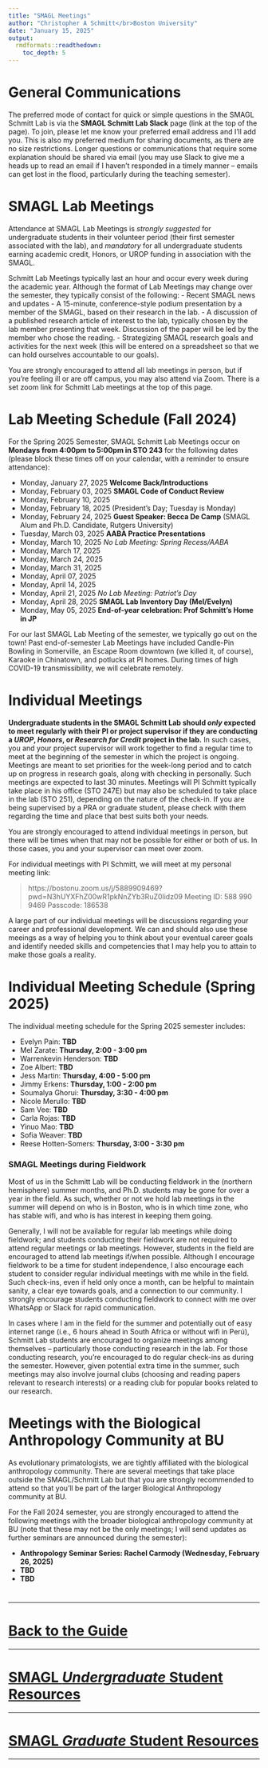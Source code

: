 ```yaml
---
title: "SMAGL Meetings"
author: "Christopher A Schmitt</br>Boston University"
date: "January 15, 2025"
output: 
  rmdformats::readthedown:
    toc_depth: 5
---
```


# General Communications

The preferred mode of contact for quick or simple questions in the SMAGL Schmitt Lab is via the **SMAGL Schmitt Lab Slack** page (link at the top of the page). To join, please let me know your preferred email address and I’ll add you. This is also my preferred medium for sharing documents, as there are no size restrictions. Longer questions or communications that require some explanation should be shared via email (you may use Slack to give me a heads up to read an email if I haven’t responded in a timely manner – emails can get lost in the flood, particularly during the teaching semester).

# SMAGL Lab Meetings

Attendance at SMAGL Lab Meetings is *strongly suggested* for undergraduate students in their volunteer period (their first semester associated with the lab), and *mandatory* for all undergraduate students earning academic credit, Honors, or UROP funding in association with the SMAGL.

Schmitt Lab Meetings typically last an hour and occur every week during the academic year. Although the format of Lab Meetings may change over the semester, they typically consist of the following:
-	Recent SMAGL news and updates
-	A 15-minute, conference-style podium presentation by a member of the SMAGL, based on their research in the lab.
-	A discussion of a published research article of interest to the lab, typically chosen by the lab member presenting that week. Discussion of the paper will be led by the member who chose the reading.
-	Strategizing SMAGL research goals and activities for the next week (this will be entered on a spreadsheet so that we can hold ourselves accountable to our goals).

You are strongly encouraged to attend all lab meetings in person, but if you’re feeling ill or are off campus, you may also attend via Zoom. There is a set zoom link for Schmitt Lab meetings at the top of this page.

# Lab Meeting Schedule (Fall 2024)

For the Spring 2025 Semester, SMAGL Schmitt Lab Meetings occur on **Mondays from 4:00pm to 5:00pm in STO 243** for the following dates (please block these times off on your calendar, with a reminder to ensure attendance): 

-	Monday, January 27, 2025 **Welcome Back/Introductions**
-	Monday, February 03, 2025 **SMAGL Code of Conduct Review**
-	Monday, February 10, 2025
-	Monday, February 18, 2025 (President's Day; Tuesday is Monday)
-	Monday, February 24, 2025 **Guest Speaker: Becca De Camp** (SMAGL Alum and Ph.D. Candidate, Rutgers University)
-	Tuesday, March 03, 2025 **AABA Practice Presentations**
-	Monday, March 10, 2025 *No Lab Meeting: Spring Recess/AABA*
-	Monday, March 17, 2025
-	Monday, March 24, 2025
-	Monday, March 31, 2025
-	Monday, April 07, 2025
-	Monday, April 14, 2025
-	Monday, April 21, 2025 *No Lab Meeting: Patriot's Day*
-	Monday, April 28, 2025 **SMAGL Lab Inventory Day (Mel/Evelyn)**
- Monday, May 05, 2025 **End-of-year celebration: Prof Schmitt's Home in JP**

For our last SMAGL Lab Meeting of the semester, we typically go out on the town! Past end-of-semester Lab Meetings have included Candle-Pin Bowling in Somerville, an Escape Room downtown (we killed it, of course), Karaoke in Chinatown, and potlucks at PI homes. During times of high COVID-19 transmissibility, we will celebrate remotely.

# Individual Meetings

**Undergraduate students in the SMAGL Schmitt Lab should *only* expected to meet regularly with their PI or project supervisor if they are conducting a *UROP*, *Honors*, or *Research for Credit* project in the lab.** In such cases, you and your project supervisor will work together to find a regular time to meet at the beginning of the semester in which the project is ongoing. Meetings are meant to set priorities for the week-long period and to catch up on progress in research goals, along with checking in personally. Such meetings are expected to last 30 minutes. Meetings will PI Schmitt typically take place in his office (STO 247E) but may also be scheduled to take place in the lab (STO 251), depending on the nature of the check-in. If you are being supervised by a PRA or graduate student, please check with them regarding the time and place that best suits both your needs.

You are strongly encouraged to attend individual meetings in person, but there will be times when that may not be possible for either or both of us. In those cases, you and your supervisor can meet over zoom. 

For individual meetings with PI Schmitt, we will meet at my personal meeting link:

>https://bostonu.zoom.us/j/5889909469?pwd=N3hUYXFhZ00wR1pkNnZYb3RuZ0lidz09
>Meeting ID: 588 990 9469
>Passcode: 186538

A large part of our individual meetings will be discussions regarding your career and professional development. We can and should also use these meeings as a way of helping you to think about your eventual career goals and identify needed skills and competencies that I may help you to attain to make those goals a reality.

# Individual Meeting Schedule (Spring 2025)

The individual meeting schedule for the Spring 2025 semester includes:

-	Evelyn Pain: **TBD**
-	Mel Zarate: **Thursday, 2:00 - 3:00 pm**
-	Warrenkevin Henderson: **TBD**
- Zoe Albert: **TBD**
-	Jess Martin: **Thursday, 4:00 - 5:00 pm**
-	Jimmy Erkens: **Thursday, 1:00 - 2:00 pm**
-	Soumalya Ghorui: **Thursday, 3:30 - 4:00 pm**
-	Nicole Merullo: **TBD**
-	Sam Vee: **TBD**
-	Carla Rojas: **TBD**
-	Yinuo Mao: **TBD**
-	Sofia Weaver: **TBD**
-	Reese Hotten-Somers: **Thursday, 3:00 - 3:30 pm**

### SMAGL Meetings during Fieldwork

Most of us in the Schmitt Lab will be conducting fieldwork in the (northern hemisphere) summer months, and Ph.D. students may be gone for over a year in the field. As such, whether or not we hold lab meetings in the summer will depend on who is in Boston, who is in which time zone, who has stable wifi, and who is has interest in keeping them going. 

Generally, I will not be available for regular lab meetings while doing fieldwork; and students conducting their fieldwork are not required to attend regular meetings or lab meetings. However, students in the field are encouraged to attend lab meetings if/when possible. Although I encourage fieldwork to be a time for student independence, I also encourage each student to consider regular individual meetings with me while in the field. Such check-ins, even if held only once a month, can be helpful to maintain sanity, a clear eye towards goals, and a connection to our community. I strongly encourage students conducting fieldwork to connect with me over WhatsApp or Slack for rapid communication.

In cases where I am in the field for the summer and potentially out of easy internet range (i.e., 6 hours ahead in South Africa or without wifi in Perú), Schmitt Lab students are encouraged to organize meetings among themselves – particularly those conducting research in the lab. For those conducting research, you’re encouraged to do regular check-ins as during the semester. However, given potential extra time in the summer, such meetings may also involve journal clubs (choosing and reading papers relevant to research interests) or a reading club for popular books related to our research.

# Meetings with the Biological Anthropology Community at BU

As evolutionary primatologists, we are tightly affiliated with the biological anthropology community. There are several meetings that take place outside the SMAGL/Schmitt Lab but that you are strongly recommended to attend so that you’ll be part of the larger Biological Anthropology community at BU. 

For the Fall 2024 semester, you are strongly encouraged to attend the following meetings with the broader biological anthropology community at BU (note that these may not be the only meetings; I will send updates as further seminars are announced during the semester):

* **Anthropology Seminar Series: Rachel Carmody (Wednesday, February 26, 2025)**
* **TBD**
* **TBD**

#
#
#
#
#
#
#
#
#
#

***
# [**Back to the Guide**](https://fuzzyatelin.github.io/smagl_student_guide/overview.html)
***
# [**SMAGL *Undergraduate* Student Resources**](https://fuzzyatelin.github.io/smagl_student_guide/smagl_ugrad.html)
***
# [**SMAGL *Graduate* Student Resources**](https://fuzzyatelin.github.io/smagl_student_guide/smagl_grad.html)
***
